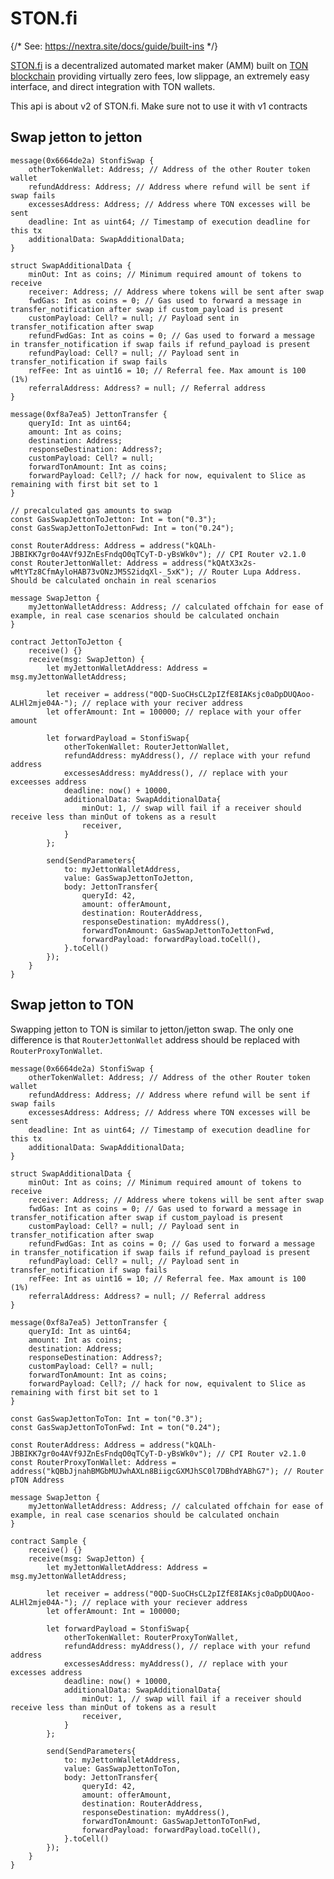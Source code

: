 # STON.fi


{/* See: https://nextra.site/docs/guide/built-ins */}

[STON.fi](https://ston.fi) is a decentralized automated market maker (AMM) built on [TON blockchain](https://ton.org) providing virtually zero fees, low slippage, an extremely easy interface, and direct integration with TON wallets.

<Callout type="warning">
  This api is about v2 of STON.fi. Make sure not to use it with v1 contracts
</Callout>

## Swap jetton to jetton

```tact
message(0x6664de2a) StonfiSwap {
    otherTokenWallet: Address; // Address of the other Router token wallet
    refundAddress: Address; // Address where refund will be sent if swap fails
    excessesAddress: Address; // Address where TON excesses will be sent
    deadline: Int as uint64; // Timestamp of execution deadline for this tx
    additionalData: SwapAdditionalData;
}

struct SwapAdditionalData {
    minOut: Int as coins; // Minimum required amount of tokens to receive
    receiver: Address; // Address where tokens will be sent after swap
    fwdGas: Int as coins = 0; // Gas used to forward a message in transfer_notification after swap if custom_payload is present
    customPayload: Cell? = null; // Payload sent in transfer_notification after swap
    refundFwdGas: Int as coins = 0; // Gas used to forward a message in transfer_notification if swap fails if refund_payload is present
    refundPayload: Cell? = null; // Payload sent in transfer_notification if swap fails
    refFee: Int as uint16 = 10; // Referral fee. Max amount is 100 (1%)
    referralAddress: Address? = null; // Referral address
}

message(0xf8a7ea5) JettonTransfer {
    queryId: Int as uint64;
    amount: Int as coins;
    destination: Address;
    responseDestination: Address?;
    customPayload: Cell? = null;
    forwardTonAmount: Int as coins;
    forwardPayload: Cell?; // hack for now, equivalent to Slice as remaining with first bit set to 1
}

// precalculated gas amounts to swap
const GasSwapJettonToJetton: Int = ton("0.3");
const GasSwapJettonToJettonFwd: Int = ton("0.24");

const RouterAddress: Address = address("kQALh-JBBIKK7gr0o4AVf9JZnEsFndqO0qTCyT-D-yBsWk0v"); // CPI Router v2.1.0
const RouterJettonWallet: Address = address("kQAtX3x2s-wMtYTz8CfmAyloHAB73vONzJM5S2idqXl-_5xK"); // Router Lupa Address. Should be calculated onchain in real scenarios

message SwapJetton {
    myJettonWalletAddress: Address; // calculated offchain for ease of example, in real case scenarios should be calculated onchain
}

contract JettonToJetton {
    receive() {}
    receive(msg: SwapJetton) {
        let myJettonWalletAddress: Address = msg.myJettonWalletAddress;

        let receiver = address("0QD-SuoCHsCL2pIZfE8IAKsjc0aDpDUQAoo-ALHl2mje04A-"); // replace with your reciver address
        let offerAmount: Int = 100000; // replace with your offer amount

        let forwardPayload = StonfiSwap{
            otherTokenWallet: RouterJettonWallet,
            refundAddress: myAddress(), // replace with your refund address
            excessesAddress: myAddress(), // replace with your exceesses address
            deadline: now() + 10000,
            additionalData: SwapAdditionalData{
                minOut: 1, // swap will fail if a receiver should receive less than minOut of tokens as a result
                receiver,
            }
        };

        send(SendParameters{
            to: myJettonWalletAddress,
            value: GasSwapJettonToJetton,
            body: JettonTransfer{
                queryId: 42,
                amount: offerAmount,
                destination: RouterAddress,
                responseDestination: myAddress(),
                forwardTonAmount: GasSwapJettonToJettonFwd,
                forwardPayload: forwardPayload.toCell(),
            }.toCell()
        });
    }
}
```

## Swap jetton to TON

Swapping jetton to TON is similar to jetton/jetton swap. The only one difference is that `RouterJettonWallet` address should be replaced with `RouterProxyTonWallet`.

```tact
message(0x6664de2a) StonfiSwap {
    otherTokenWallet: Address; // Address of the other Router token wallet
    refundAddress: Address; // Address where refund will be sent if swap fails
    excessesAddress: Address; // Address where TON excesses will be sent
    deadline: Int as uint64; // Timestamp of execution deadline for this tx
    additionalData: SwapAdditionalData;
}

struct SwapAdditionalData {
    minOut: Int as coins; // Minimum required amount of tokens to receive
    receiver: Address; // Address where tokens will be sent after swap
    fwdGas: Int as coins = 0; // Gas used to forward a message in transfer_notification after swap if custom_payload is present
    customPayload: Cell? = null; // Payload sent in transfer_notification after swap
    refundFwdGas: Int as coins = 0; // Gas used to forward a message in transfer_notification if swap fails if refund_payload is present
    refundPayload: Cell? = null; // Payload sent in transfer_notification if swap fails
    refFee: Int as uint16 = 10; // Referral fee. Max amount is 100 (1%)
    referralAddress: Address? = null; // Referral address
}

message(0xf8a7ea5) JettonTransfer {
    queryId: Int as uint64;
    amount: Int as coins;
    destination: Address;
    responseDestination: Address?;
    customPayload: Cell? = null;
    forwardTonAmount: Int as coins;
    forwardPayload: Cell?; // hack for now, equivalent to Slice as remaining with first bit set to 1
}

const GasSwapJettonToTon: Int = ton("0.3");
const GasSwapJettonToTonFwd: Int = ton("0.24");

const RouterAddress: Address = address("kQALh-JBBIKK7gr0o4AVf9JZnEsFndqO0qTCyT-D-yBsWk0v"); // CPI Router v2.1.0
const RouterProxyTonWallet: Address = address("kQBbJjnahBMGbMUJwhAXLn8BiigcGXMJhSC0l7DBhdYABhG7"); // Router pTON Address

message SwapJetton {
    myJettonWalletAddress: Address; // calculated offchain for ease of example, in real case scenarios should be calculated onchain
}

contract Sample {
    receive() {}
    receive(msg: SwapJetton) {
        let myJettonWalletAddress: Address = msg.myJettonWalletAddress;

        let receiver = address("0QD-SuoCHsCL2pIZfE8IAKsjc0aDpDUQAoo-ALHl2mje04A-"); // replace with your reciever address
        let offerAmount: Int = 100000;

        let forwardPayload = StonfiSwap{
            otherTokenWallet: RouterProxyTonWallet,
            refundAddress: myAddress(), // replace with your refund address
            excessesAddress: myAddress(), // replace with your excesses address
            deadline: now() + 10000,
            additionalData: SwapAdditionalData{
                minOut: 1, // swap will fail if a receiver should receive less than minOut of tokens as a result
                receiver,
            }
        };

        send(SendParameters{
            to: myJettonWalletAddress,
            value: GasSwapJettonToTon,
            body: JettonTransfer{
                queryId: 42,
                amount: offerAmount,
                destination: RouterAddress,
                responseDestination: myAddress(),
                forwardTonAmount: GasSwapJettonToTonFwd,
                forwardPayload: forwardPayload.toCell(),
            }.toCell()
        });
    }
}
```

